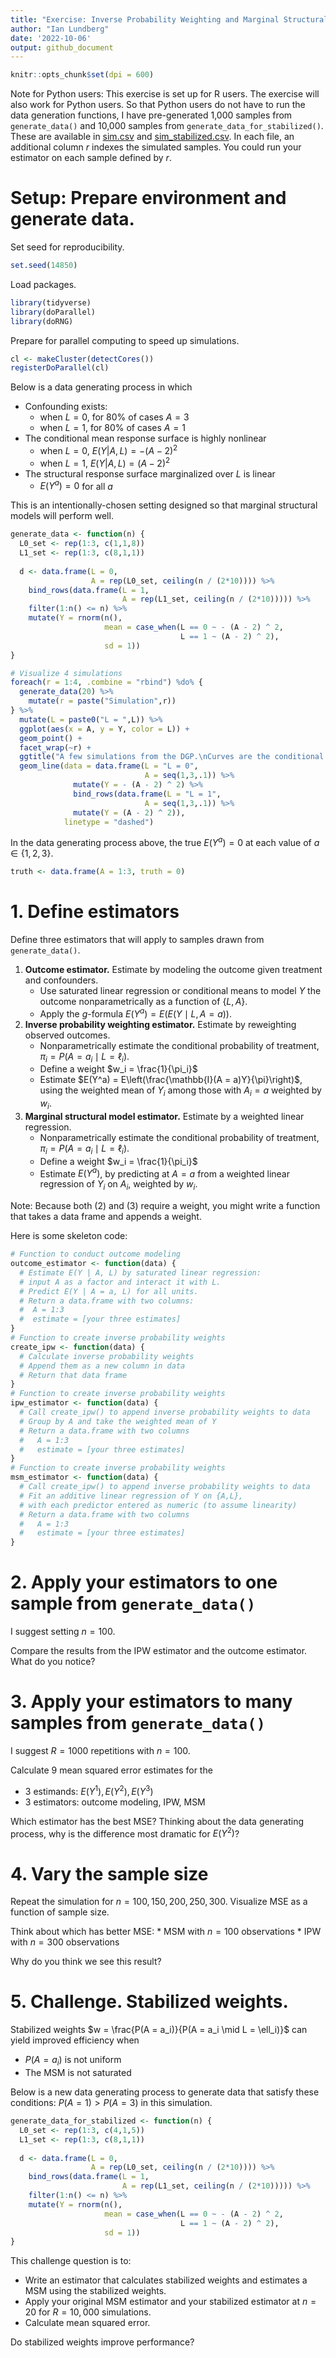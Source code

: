```yaml
---
title: "Exercise: Inverse Probability Weighting and Marginal Structural Models"
author: "Ian Lundberg"
date: '2022-10-06'
output: github_document
---
```


```r
knitr::opts_chunk$set(dpi = 600)
```

Note for Python users: This exercise is set up for R users. The exercise will also work for Python users. So that Python users do not have to run the data generation functions, I have pre-generated 1,000 samples from `generate_data()` and 10,000 samples from `generate_data_for_stabilized()`. These are available in [sim.csv](https://github.com/ilundberg/teaching/raw/master/info_6751_causal/class_exercises/marginal_structural_models/sim.csv) and [sim_stabilized.csv](https://github.com/ilundberg/teaching/raw/master/info_6751_causal/class_exercises/marginal_structural_models/sim_stabilized.csv). In each file, an additional column $r$ indexes the simulated samples. You could run your estimator on each sample defined by $r$.

# Setup: Prepare environment and generate data.

Set seed for reproducibility.
```r
set.seed(14850)
```

Load packages.
```r
library(tidyverse)
library(doParallel)
library(doRNG)
```

Prepare for parallel computing to speed up simulations.
```r
cl <- makeCluster(detectCores())
registerDoParallel(cl)
```

Below is a data generating process in which

* Confounding exists:
    - when $L = 0$, for 80\% of cases $A = 3$
    - when $L = 1$, for 80\% of cases $A = 1$
* The conditional mean response surface is highly nonlinear
    - when $L = 0$, $E(Y | A, L) = - (A - 2)^2$
    - when $L = 1$, $E(Y | A, L) = (A - 2)^2$
* The structural response surface marginalized over $L$ is linear
    - $E(Y^a) = 0$ for all $a$

This is an intentionally-chosen setting designed so that marginal structural models will perform well.

```r
generate_data <- function(n) {
  L0_set <- rep(1:3, c(1,1,8))
  L1_set <- rep(1:3, c(8,1,1))
  
  d <- data.frame(L = 0,
                  A = rep(L0_set, ceiling(n / (2*10)))) %>%
    bind_rows(data.frame(L = 1,
                         A = rep(L1_set, ceiling(n / (2*10))))) %>%
    filter(1:n() <= n) %>%
    mutate(Y = rnorm(n(), 
                     mean = case_when(L == 0 ~ - (A - 2) ^ 2,
                                      L == 1 ~ (A - 2) ^ 2),
                     sd = 1))
}
```

```r
# Visualize 4 simulations
foreach(r = 1:4, .combine = "rbind") %do% {
  generate_data(20) %>%
    mutate(r = paste("Simulation",r))
} %>%
  mutate(L = paste0("L = ",L)) %>%
  ggplot(aes(x = A, y = Y, color = L)) +
  geom_point() +
  facet_wrap(~r) +
  ggtitle("A few simulations from the DGP.\nCurves are the conditional mean function.") +
  geom_line(data = data.frame(L = "L = 0", 
                              A = seq(1,3,.1)) %>%
              mutate(Y = - (A - 2) ^ 2) %>%
              bind_rows(data.frame(L = "L = 1", 
                              A = seq(1,3,.1)) %>%
              mutate(Y = (A - 2) ^ 2)),
            linetype = "dashed")
```

In the data generating process above, the true $E(Y^a) = 0$ at each value of $a \in \{1,2,3\}$.
```r
truth <- data.frame(A = 1:3, truth = 0)
```


# 1. Define estimators

Define three estimators that will apply to samples drawn from `generate_data()`.

1. **Outcome estimator.** Estimate by modeling the outcome given treatment and confounders.
    - Use saturated linear regression or conditional means to model $Y$ the outcome nonparametrically as a function of $\{L,A\}$.
    - Apply the $g$-formula $E(Y^a) = E(E(Y\mid L,A = a))$.
2. **Inverse probability weighting estimator.** Estimate by reweighting observed outcomes.
    - Nonparametrically estimate the conditional probability of treatment, $\pi_i = P(A = a_i\mid L = \ell_i)$.
    - Define a weight $w_i = \frac{1}{\pi_i}$
    - Estimate $E(Y^a) = E\left(\frac{\mathbb{I}(A = a)Y}{\pi}\right)$, using the weighted mean of $Y_i$ among those with $A_i = a$ weighted by $w_i$.
3. **Marginal structural model estimator.** Estimate by a weighted linear regression.
    - Nonparametrically estimate the conditional probability of treatment, $\pi_i = P(A = a_i\mid L = \ell_i)$.
    - Define a weight $w_i = \frac{1}{\pi_i}$
    - Estimate $E(Y^a)$, by predicting at $A = a$ from a weighted linear regression of $Y_i$ on $A_i$, weighted by $w_i$.
  
Note: Because both (2) and (3) require a weight, you might write a function that takes a data frame and appends a weight.

Here is some skeleton code:
```r
# Function to conduct outcome modeling
outcome_estimator <- function(data) {
  # Estimate E(Y | A, L) by saturated linear regression:
  # input A as a factor and interact it with L.
  # Predict E(Y | A = a, L) for all units.
  # Return a data.frame with two columns:
  #  A = 1:3
  #  estimate = [your three estimates]
}
# Function to create inverse probability weights
create_ipw <- function(data) {
  # Calculate inverse probability weights
  # Append them as a new column in data
  # Return that data frame
}
# Function to create inverse probability weights
ipw_estimator <- function(data) {
  # Call create_ipw() to append inverse probability weights to data
  # Group by A and take the weighted mean of Y
  # Return a data.frame with two columns
  #   A = 1:3
  #   estimate = [your three estimates]
}
# Function to create inverse probability weights
msm_estimator <- function(data) {
  # Call create_ipw() to append inverse probability weights to data
  # Fit an additive linear regression of Y on {A,L},
  # with each predictor entered as numeric (to assume linearity)
  # Return a data.frame with two columns
  #   A = 1:3
  #   estimate = [your three estimates]
}
```

# 2. Apply your estimators to one sample from `generate_data()`

I suggest setting $n = 100$.

Compare the results from the IPW estimator and the outcome estimator. What do you notice?

# 3. Apply your estimators to many samples from `generate_data()`

I suggest $R = 1000$ repetitions with $n = 100$.

Calculate 9 mean squared error estimates for the

- 3 estimands: $E(Y^1),E(Y^2),E(Y^3)$
- 3 estimators: outcome modeling, IPW, MSM

Which estimator has the best MSE? Thinking about the data generating process, why is the difference most dramatic for $E(Y^2)$?

# 4. Vary the sample size

Repeat the simulation for $n = 100,150,200,250,300$. Visualize MSE as a function of sample size.

Think about which has better MSE:
* MSM with $n = 100$ observations
* IPW with $n = 300$ observations

Why do you think we see this result?

# 5. Challenge. Stabilized weights.

Stabilized weights $w = \frac{P(A = a_i)}{P(A = a_i \mid L = \ell_i)}$ can yield improved efficiency when

- $P(A = a_i)$ is not uniform
- The MSM is not saturated

Below is a new data generating process to generate data that satisfy these conditions: $P(A = 1) > P(A = 3)$ in this simulation.

```r
generate_data_for_stabilized <- function(n) {
  L0_set <- rep(1:3, c(4,1,5))
  L1_set <- rep(1:3, c(8,1,1))
  
  d <- data.frame(L = 0,
                  A = rep(L0_set, ceiling(n / (2*10)))) %>%
    bind_rows(data.frame(L = 1,
                         A = rep(L1_set, ceiling(n / (2*10))))) %>%
    filter(1:n() <= n) %>%
    mutate(Y = rnorm(n(), 
                     mean = case_when(L == 0 ~ - (A - 2) ^ 2,
                                      L == 1 ~ (A - 2) ^ 2),
                     sd = 1))
}
```

This challenge question is to:

* Write an estimator that calculates stabilized weights and estimates a MSM using the stabilized weights.
* Apply your original MSM estimator and your stabilized estimator at $n = 20$ for $R = 10,000$ simulations.
* Calculate mean squared error.

Do stabilized weights improve performance?
